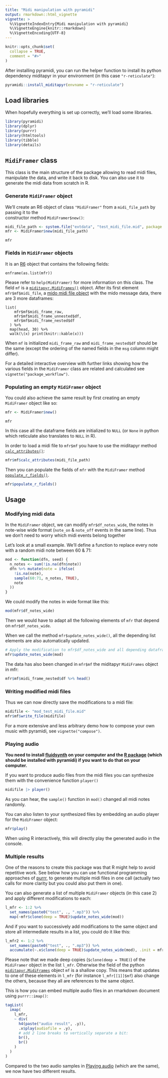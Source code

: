 ```yaml
---
title: "Midi manipulation with pyramidi"
output: rmarkdown::html_vignette
vignette: >
  %\VignetteIndexEntry{Midi manipulation with pyramidi}
  %\VignetteEngine{knitr::rmarkdown}
  %\VignetteEncoding{UTF-8}
---
```


```r
knitr::opts_chunk$set(
  collapse = TRUE,
  comment = "#>"
)
```

After installing pyramidi, you can run the helper function to install its python dependency miditapyr 
in your environment (in this case `"r-reticulate"`):

```r
pyramidi::install_miditapyr(envname = "r-reticulate")
```

## Load libraries

When hopefully everything is set up correctly, we'll load some libraries.

```r
library(pyramidi)
library(dplyr)
library(purrr)
library(htmltools)
library(tibble)
library(details)
```

## `MidiFramer` class

This class is the main structure of the package allowing to read midi files, 
manipulate the data, and write it back to disk. 
You can also use it to generate the midi data from scratch in R.

### Generate `MidiFramer` object

We'll create an R6 object of class `"MidiFramer"` from a `midi_file_path` by passing it to the  
constructor method `MidiFramer$new()`: 

```r
midi_file_path <- system.file("extdata", "test_midi_file.mid", package = "pyramidi")
mfr <- MidiFramer$new(midi_file_path)
```


```details
mfr
```


### Fields in `MidiFramer` objects

It is an [R6](https://r6.r-lib.org/) object that contains the following fields:

```details
enframe(as.list(mfr))
```

Please refer to `help(MidiFramer)` for more information on this class. The field `mf` is a [`miditapyr.MidiFrames()`](https://miditapyr.readthedocs.io/en/latest/miditapyr.html#miditapyr.midi_frame.MidiFrames) object. After its first element `mfr$mf$midi_file`, a [mido midi file object](https://mido.readthedocs.io/en/latest/midi_files.html) with the mido message data, there are 3 more dataframes:

```details
list(
    mfr$mf$midi_frame_raw,
    mfr$mf$midi_frame_unnested$df,
    mfr$mf$midi_frame_nested$df
  ) %>% 
  map(head, 30) %>% 
  walk(\(x) print(knitr::kable(x)))
```

When `mf` is initialized `midi_frame_raw` and `midi_frame_nested$df` should be the same (except the ordering of the named fields in the `msg` column might differ). 

For a detailed interactive overview with further links showing how the various fields in the `MidiFramer` class are related and calculated see `vignette("package_workflow")`.

### Populating an empty `MidiFramer` object

You could also achieve the same result by first creating an empty `MidiFramer` object like so:

```r
mfr <- MidiFramer$new()
```

```details
mfr
```

In this case all the dataframe fields are initialized to `NULL` (or `None` in python which reticulate also translates to `NULL` in R).

In order to load a midi file to `mfr$mf` you have to use the miditapyr method [`calc_attributes()`](https://miditapyr.readthedocs.io/en/latest/miditapyr.html#miditapyr.midi_frame.MidiFrames.calc_attributes):

```r
mfr$mf$calc_attributes(midi_file_path)
```

Then you can populate the fields of `mfr` with the `MidiFramer` method [`populate_r_fields()`](https://urswilke.github.io/pyramidi/reference/MidiFramer.html#method-populate_r_fields).

```r
mfr$populate_r_fields()
```


## Usage

### Modifying midi data

In the `MidiFramer` object, we can modify `mfr$df_notes_wide`, the notes in note-wise wide format
(`note_on` & `note_off` events in the same line). Thus we don't need to worry which 
midi events belong together

Let's look at a small example. We'll define a function to replace every 
note with a random midi note between 60 & 71:

```r
mod <- function(dfn, seed) {
  n_notes <- sum(!is.na(dfn$note))
  dfn %>% mutate(note = ifelse(
    !is.na(note),
    sample(60:71, n_notes, TRUE),
    note
  ))
}
```

We could modify the notes in wide format like this:

```r
mod(mfr$df_notes_wide)
```

Then we would have to adapt all the following elements of `mfr` that depend on `mfr$df_notes_wide`.

When we call the method `mfr$update_notes_wide()`, all the depending list elements are also automatically updated.

```r
# Apply the modification to mfr$df_notes_wide and all depending dataframes:
mfr$update_notes_wide(mod)
```

The data has also been changed in `mfr$mf` the miditapyr `MidiFrames` object in mfr:

```r
mfr$mf$midi_frame_nested$df %>% head()
```


### Writing modified midi files

Thus we can now directly save the modifications to a midi file:

```r
midifile <- "mod_test_midi_file.mid"
mfr$mf$write_file(midifile)
```

For a more extensive and less arbitrary demo how to compose your own music with pyramidi, 
see `vignette("compose")`.

### Playing audio

**You need to install [fluidsynth](https://www.fluidsynth.org/) on your computer and the [R package](https://docs.ropensci.org/fluidsynth/index.html) (which should be installed with pyramidi) if you want to do that on your computer.**

If you want to produce audio files from the midi files you can synthesize them
with the convenience function `player()`


```r
midifile |> player()
```

As you can hear, the `sample()` function in `mod()` changed all midi notes randomly.

You can also listen to your synthesized files by embedding an audio player for the 
`MidiFramer` object:

```r
mfr$play()
```

When using R interactively, this will directly play the generated audio in the console.

### Multiple results

One of the reasons to create this package was that R might help to avoid repetitive work. 
See below how you can use functional programming approaches of [purrr](https://purrr.tidyverse.org/), 
to generate multiple midi files in one call 
(actually two calls for more clarity but you could also put them in one).

You can also generate a list of multiple `MidiFramer` objects (in this case 2) and apply different modifications to each:


```r
l_mfr <- 1:2 %>%
  set_names(paste0("test", ., ".mp3")) %>% 
  map(~mfr$clone(deep = TRUE)$update_notes_wide(mod))
```

And if you want to successively add modifications to the same object and store all intermediate results in a list, you could do it like this:

```r
l_mfr2 <- 1:2 %>%
  set_names(paste0("test", ., ".mp3")) %>% 
  accumulate(~.x$clone(deep = TRUE)$update_notes_wide(mod), .init = mfr)
```

Please note that we made deep copies (`$clone(deep = TRUE)`) of the `MidiFramer` object in the list `l_mfr`.
Otherwise the field of the python [`miditapyr.MidiFrames`](https://miditapyr.readthedocs.io/en/latest/miditapyr.html#miditapyr.midi_frame.MidiFrames) object `mf` is a shallow copy. 
This means that updates to one of these elements in `l_mfr` (for instance `l_mfr[[1]]$mf`) also change the others, because they all are references to the same object.


This is how you can embed multiple audio files in an rmarkdown document using `purrr::imap()`:

```r
tagList(
  imap(
    l_mfr, 
    ~ div(
      h4(paste("audio result", .y)),
      .x$play(audiofile = .y),
      # add 2 line breaks to vertically separate a bit:
      br(), 
      br()
    )
  )
)
```

Compared to the two audio samples in [Playing audio] (which are the same), we 
now have two different results.

